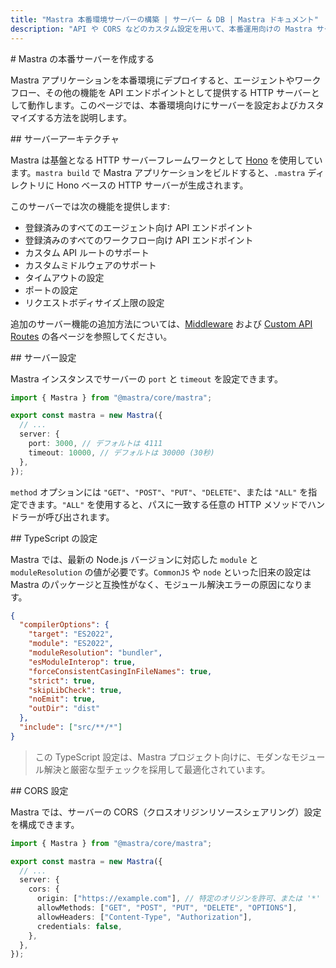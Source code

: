 ```yaml
---
title: "Mastra 本番環境サーバーの構築 | サーバー & DB | Mastra ドキュメント"
description: "API や CORS などのカスタム設定を用いて、本番運用向けの Mastra サーバーを構成しデプロイする方法を解説します"
---
```


<div id="create-a-mastra-production-server">
  # Mastra の本番サーバーを作成する
</div>

Mastra アプリケーションを本番環境にデプロイすると、エージェントやワークフロー、その他の機能を API エンドポイントとして提供する HTTP サーバーとして動作します。このページでは、本番環境向けにサーバーを設定およびカスタマイズする方法を説明します。

<div id="server-architecture">
  ## サーバーアーキテクチャ
</div>

Mastra は基盤となる HTTP サーバーフレームワークとして [Hono](https://hono.dev) を使用しています。`mastra build` で Mastra アプリケーションをビルドすると、`.mastra` ディレクトリに Hono ベースの HTTP サーバーが生成されます。

このサーバーでは次の機能を提供します:

- 登録済みのすべてのエージェント向け API エンドポイント
- 登録済みのすべてのワークフロー向け API エンドポイント
- カスタム API ルートのサポート
- カスタムミドルウェアのサポート
- タイムアウトの設定
- ポートの設定
- リクエストボディサイズ上限の設定

追加のサーバー機能の追加方法については、[Middleware](/docs/server-db/middleware) および
[Custom API Routes](/docs/server-db/custom-api-routes) の各ページを参照してください。

<div id="server-configuration">
  ## サーバー設定
</div>

Mastra インスタンスでサーバーの `port` と `timeout` を設定できます。

```typescript title="src/mastra/index.ts" copy showLineNumbers
import { Mastra } from "@mastra/core/mastra";

export const mastra = new Mastra({
  // ...
  server: {
    port: 3000, // デフォルトは 4111
    timeout: 10000, // デフォルトは 30000 (30秒)
  },
});
```

`method` オプションには `"GET"`、`"POST"`、`"PUT"`、`"DELETE"`、または `"ALL"` を指定できます。`"ALL"` を使用すると、パスに一致する任意の HTTP メソッドでハンドラーが呼び出されます。


<div id="typescript-configuration">
  ## TypeScript の設定
</div>

Mastra では、最新の Node.js バージョンに対応した `module` と `moduleResolution` の値が必要です。`CommonJS` や `node` といった旧来の設定は Mastra のパッケージと互換性がなく、モジュール解決エラーの原因になります。

```json {4-5} title="tsconfig.json" copy
{
  "compilerOptions": {
    "target": "ES2022",
    "module": "ES2022",
    "moduleResolution": "bundler",
    "esModuleInterop": true,
    "forceConsistentCasingInFileNames": true,
    "strict": true,
    "skipLibCheck": true,
    "noEmit": true,
    "outDir": "dist"
  },
  "include": ["src/**/*"]
}
```

> この TypeScript 設定は、Mastra プロジェクト向けに、モダンなモジュール解決と厳密な型チェックを採用して最適化されています。


<div id="cors-configuration">
  ## CORS 設定
</div>

Mastra では、サーバーの CORS（クロスオリジンリソースシェアリング）設定を構成できます。

```typescript title="src/mastra/index.ts" copy showLineNumbers
import { Mastra } from "@mastra/core/mastra";

export const mastra = new Mastra({
  // ...
  server: {
    cors: {
      origin: ["https://example.com"], // 特定のオリジンを許可、または '*' ですべてを許可
      allowMethods: ["GET", "POST", "PUT", "DELETE", "OPTIONS"],
      allowHeaders: ["Content-Type", "Authorization"],
      credentials: false,
    },
  },
});
```
